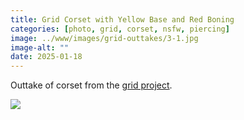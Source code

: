 ```yaml
---
title: Grid Corset with Yellow Base and Red Boning
categories: [photo, grid, corset, nsfw, piercing]
image: ../www/images/grid-outtakes/3-1.jpg
image-alt: ""
date: 2025-01-18
---
```


Outtake of corset from the [grid project](/posts/2025-01-27_grid-project.html).

![](../www/images/grid-outtakes/3-1.jpg)

